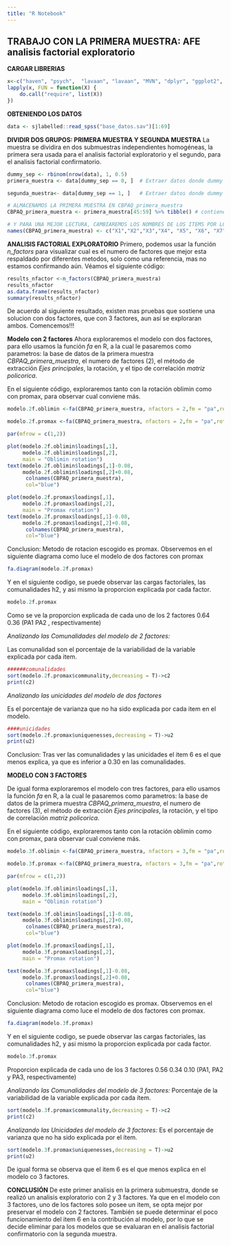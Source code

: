 ```yaml
---
title: "R Notebook"
---
```

## TRABAJO CON LA PRIMERA MUESTRA: AFE analisis factorial exploratorio

**CARGAR LIBRERIAS**

```r
x<-c("haven", "psych",  "lavaan", "lavaan", "MVN", "dplyr", "ggplot2", "parameters", "semPlot", "GPArotation")
lapply(x, FUN = function(X) {
    do.call("require", list(X)) 
})
```

**OBTENIENDO LOS DATOS**

```r
data <- sjlabelled::read_spss("base_datos.sav")[1:69]
```


**DIVIDIR DOS GRUPOS: PRIMERA MUESTRA Y SEGUNDA MUESTRA**
La muestra se dividira en dos submuestras independientes homogéneas, la primera sera usada para el analisis factorial exploratorio y el segundo, para el analisis factorial confirmatorio. 

```r
dummy_sep <- rbinom(nrow(data), 1, 0.5) 
primera_muestra <- data[dummy_sep == 0, ]  # Extraer datos donde dummy == 0

segunda_muestra<- data[dummy_sep == 1, ]   # Extraer datos donde dummy == 1

# ALMACENAMOS LA PRIMERA MUESTRA EN CBPAQ_primera_muestra
CBPAQ_primera_muestra <- primera_muestra[45:59] %>% tibble() # contiene 100 filas

# Y PARA UNA MEJOR LECTURA, CAMBIAREMOS LOS NOMBRES DE LOS ITEMS POR LOS SIGUIENTES
names(CBPAQ_primera_muestra) <- c("X1","X2","X3","X4", "X5", "X6", "X7", "X8", "X9", "X10", "X11", "X12", "X13", "X14", "X15")

```


**ANALISIS FACTORIAL EXPLORATORIO**
Primero, podemos usar la función *n_factors* para visualizar cual es el numero de factores que mejor esta respaldado por diferentes metodos, solo como una referencia, mas no estamos confirmando aún. Véamos el siguiente código:

```r
results_nfactor <-n_factors(CBPAQ_primera_muestra)
results_nfactor
as.data.frame(results_nfactor)
summary(results_nfactor)
```
De acuerdo al siguiente resultado, existen mas pruebas que sostiene una solucion con dos factores, que con 3 factores, aun así se exploraran ambos. Comencemos!!!

**Modelo con 2 factores**
Ahora exploraremos el modelo con dos factores, para ello usamos la función  *fa* en R, a la cual le pasaremos como parametros: la base de datos de la primera muestra *CBPAQ_primera_muestra*, el numero de factores (2), el método de extracción *Ejes principales*, la rotación, y el tipo de correlación *matriz policorica*.

En el siguiente código, exploraremos tanto con la rotación oblimin como con promax, para observar cual conviene más.

```r
modelo.2f.oblimin <-fa(CBPAQ_primera_muestra, nfactors = 2,fm = "pa",rotate ="oblimin",cor = "poly")

modelo.2f.promax <-fa(CBPAQ_primera_muestra, nfactors = 2,fm = "pa",rotate ="promax",cor = "poly")

par(mfrow = c(1,2))

plot(modelo.2f.oblimin$loadings[,1], 
     modelo.2f.oblimin$loadings[,2],
     main = "Oblimin rotation")
text(modelo.2f.oblimin$loadings[,1]-0.08, 
     modelo.2f.oblimin$loadings[,2]+0.08,
      colnames(CBPAQ_primera_muestra),
      col="blue")

plot(modelo.2f.promax$loadings[,1], 
     modelo.2f.promax$loadings[,2],
     main = "Promax rotation")
text(modelo.2f.promax$loadings[,1]-0.08, 
     modelo.2f.promax$loadings[,2]+0.08,
      colnames(CBPAQ_primera_muestra),
      col="blue")
```

Conclusion: Metodo de rotacion escogido es promax. Observemos en el siguiente diagrama como luce el modelo de dos factores con promax

```r
fa.diagram(modelo.2f.promax)
```
Y en el siguiente codigo, se puede observar las cargas factoriales, las comunalidades h2, y asi mismo la proporcion explicada por cada factor.

```r
modelo.2f.promax
```
Como se ve la proporcion explicada de cada uno de los 2 factores 0.64 0.36 (PA1  PA2 , respectivamente)


*Analizando las Comunalidades del modelo de 2 factores:*

Las comunalidad son el porcentaje de la variabilidad de la variable explicada por cada item.
```r
######comunalidades
sort(modelo.2f.promax$communality,decreasing = T)->c2
print(c2)
```

*Analizando las unicidades del modelo de dos factores*

Es el porcentaje de varianza que no ha sido explicada por cada item en el modelo.
```r
####unicidades 
sort(modelo.2f.promax$uniquenesses,decreasing = T)->u2
print(u2)
```

Conclusion: Tras ver las comunalidades y las unicidades el item 6 es el que menos explica, ya que es inferior a 0.30 en las comunalidades.


**MODELO CON 3 FACTORES**

De igual forma exploraremos el modelo con tres factores, para ello usamos la función  *fa* en R, a la cual le pasaremos como parametros: la base de datos de la primera muestra *CBPAQ_primera_muestra*, el numero de factores (3), el método de extracción *Ejes principales*, la rotación, y el tipo de correlación *matriz policorica*.

En el siguiente código, exploraremos tanto con la rotación oblimin como con promax, para observar cual conviene más.

```r
modelo.3f.oblimin <-fa(CBPAQ_primera_muestra, nfactors = 3,fm = "pa",rotate ="oblimin",cor = "poly")

modelo.3f.promax <-fa(CBPAQ_primera_muestra, nfactors = 3,fm = "pa",rotate ="promax",cor = "poly")

par(mfrow = c(1,2))

plot(modelo.3f.oblimin$loadings[,1], 
     modelo.3f.oblimin$loadings[,2],
     main = "Oblimin rotation")

text(modelo.3f.oblimin$loadings[,1]-0.08, 
     modelo.3f.oblimin$loadings[,2]+0.08,
      colnames(CBPAQ_primera_muestra),
      col="blue")

plot(modelo.3f.promax$loadings[,1], 
     modelo.3f.promax$loadings[,2],
     main = "Promax rotation")

text(modelo.3f.promax$loadings[,1]-0.08, 
     modelo.3f.promax$loadings[,2]+0.08,
      colnames(CBPAQ_primera_muestra),
      col="blue")

```

Conclusion: Metodo de rotacion escogido es promax. Observemos en el siguiente diagrama como luce el modelo de dos factores con promax.

```r
fa.diagram(modelo.3f.promax)
```
Y en el siguiente codigo, se puede observar las cargas factoriales, las comunalidades h2, y asi mismo la proporcion explicada por cada factor.

```r
modelo.3f.promax
```
Proporcion explicada de cada uno de los 3 factores 0.56 0.34 0.10 (PA1, PA2   y PA3, respectivamente)

*Analizando las Comunalidades del modelo de 3 factores:*
Porcentaje de la variabilidad de la variable explicada por cada ítem.

```r
sort(modelo.3f.promax$communality,decreasing = T)->c2
print(c2)
```

*Analizando las Unicidades del modelo de 3 factores:*
Es el porcentaje de varianza que no ha sido explicada por el ítem.
```r
sort(modelo.3f.promax$uniquenesses,decreasing = T)->u2
print(u2)
```

De igual forma se observa que el item 6 es el que menos explica en el modelo co 3 factores.

**CONCLUSIÓN**
De este primer analisis en la primera submuestra, donde se realizó un analisis exploratorio con 2 y 3 factores. Ya que en el modelo con 3 factores, uno de los factores solo posee un item, se opta mejor por preservar el modelo con 2 factores. También se puede determinar el poco funcionamiento del item 6 en la contribución al modelo, por lo que se decide eliminar para los modelos que se evaluaran en el analisis factorial confirmatorio con la segunda muestra.


